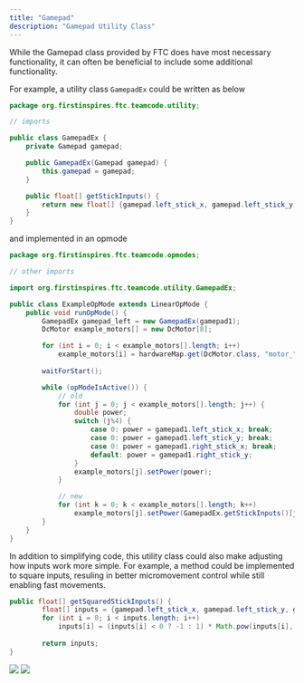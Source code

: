 ```yaml
---
title: "Gamepad"
description: "Gamepad Utility Class"
---
```


While the Gamepad class provided by FTC does have most necessary functionality, it can often be beneficial to include some additional functionality.

For example, a utility class `GamepadEx`  could be written as below

```java
package org.firstinspires.ftc.teamcode.utility;

// imports

public class GamepadEx {
	private Gamepad gamepad;

	public GamepadEx(Gamepad gamepad) {
		this.gamepad = gamepad;
	}

	public float[] getStickInputs() {
        return new float[] {gamepad.left_stick_x, gamepad.left_stick_y, gamepad.right_stick_x, gamepad.right_stick_y};
    }
} 
```

and implemented in an opmode

```java
package org.firstinspires.ftc.teamcode.opmodes;

// other imports

import org.firstinspires.ftc.teamcode.utility.GamepadEx;

public class ExampleOpMode extends LinearOpMode {
	public void runOpMode() {
		GamepadEx gamepad_left = new GamepadEx(gamepad1);
		DcMotor example_motors[] = new DcMotor[8];

		for (int i = 0; i < example_motors[].length; i++)
			example_motors[i] = hardwareMap.get(DcMotor.class, "motor_" + i);
		
		waitForStart();

		while (opModeIsActive()) {
			// old
			for (int j = 0; j < example_motors[].length; j++) {
				double power;
				switch (j%4) {
					case 0: power = gamepad1.left_stick_x; break;
					case 0: power = gamepad1.left_stick_y; break;
					case 0: power = gamepad1.right_stick_x; break;
					default: power = gamepad1.right_stick_y;
				}
				example_motors[j].setPower(power);
			}

			// new
			for (int k = 0; k < example_motors[].length; k++) 
				example_motors[j].setPower(GamepadEx.getStickInputs()[j%4]);
		}
	}
}
```

In addition to simplifying code, this utility class could also make adjusting how inputs work more simple.  For example, a method could be implemented to square inputs, resuling in better micromovement control while still enabling fast movements.

```java
public float[] getSquaredStickInputs() {
        float[] inputs = {gamepad.left_stick_x, gamepad.left_stick_y, gamepad.right_stick_x, gamepad.right_stick_y};
		for (int i = 0; i < inputs.length; i++) 
			inputs[i] = (inputs[i] < 0 ? -1 : 1) * Math.pow(inputs[i], 2);
		
		return inputs;
}
```

<img className="block dark:hidden" src="/images/light_curve.png" />
<img className="hidden dark:block" src="/images/dark_curve.png" />